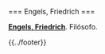 <noinclude>{{header|1=Friedrich Engels}}</noinclude>

<includeonly>=== Engels, Friedrich ===</includeonly>

'''[[engels-friedrich|Engels, Friedrich]]'''. Filósofo.

<noinclude>{{../footer}}</noinclude>
